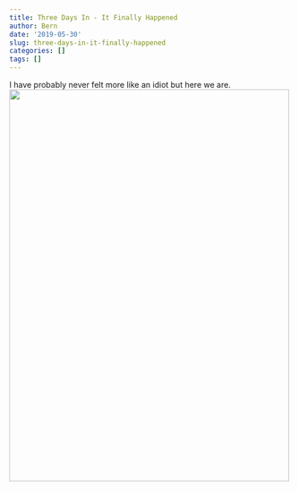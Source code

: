 ```yaml
---
title: Three Days In - It Finally Happened
author: Bern
date: '2019-05-30'
slug: three-days-in-it-finally-happened
categories: []
tags: []
---
```

I have probably never felt more like an idiot but here we are. 
![](/post/2019-05-30-three-days-in-it-finally-happened_files/fullsizeoutput_1bda.jpeg){width=500px height=700px}
